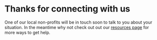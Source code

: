 
# Thanks for connecting with us
One of our local non-profits will be in touch soon to talk to you about your situation. In the meantime why not check out out our [resources page](/resources) for more ways to get help. 